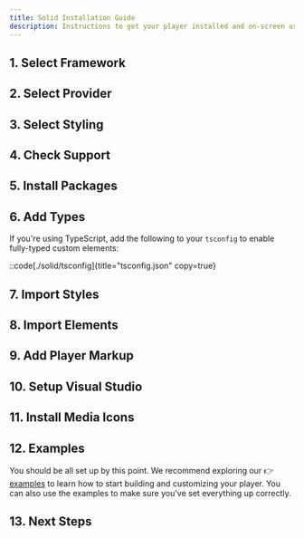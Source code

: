 ```yaml
---
title: Solid Installation Guide
description: Instructions to get your player installed and on-screen using Solid.
---
```




## 1. Select Framework

<FrameworkSelection />

## 2. Select Provider

<ProviderSelection />

## 3. Select Styling

<StylingSelection />

## 4. Check Support

<BrowserSupport />

## 5. Install Packages

<InstallPackages />

## 6. Add Types

If you're using TypeScript, add the following to your `tsconfig` to enable fully-typed
custom elements:

::code[./solid/tsconfig]{title="tsconfig.json" copy=true}

## 7. Import Styles

<ImportStyles />

## 8. Import Elements

<ImportElements />

## 9. Add Player Markup

<AddPlayerMarkup />

## 10. Setup Visual Studio

<VSCodeSetup />

## 11. Install Media Icons

<MediaIconsSetup />

## 12. Examples

You should be all set up by this point. We recommend exploring our 👉 [examples][examples] to
learn how to start building and customizing your player. You can also use the examples to make
sure you've set everything up correctly.

[examples]: https://github.com/vidstack/player/tree/next/examples/player/solid

## 13. Next Steps

<NextSteps />

